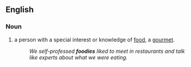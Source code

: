 ==English==

===Noun===
{{en-noun}}

#{{slang}} a person with a special interest or knowledge of [[food]], a [[gourmet]].
#:''We self-professed '''foodies''' liked to meet in restaurants and talk like experts about what we were eating.''